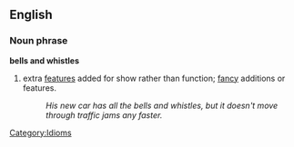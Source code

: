 ==English==

===Noun phrase===
'''bells and whistles'''
#extra [[feature]]s added for show rather than function; [[fancy]] additions or features.
#:''His new car has all the bells and whistles, but it doesn't move through traffic jams any faster.''

[[Category:Idioms]]